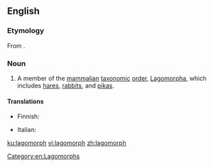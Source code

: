 ==English==

===Etymology===
From {{etyl|NL.|en}} {{term|Lagomorpha|lang=la}}.

===Noun===
{{wikipedia}}
{{en-noun}}

# A member of the [[mammal]]ian [[taxonomic]] [[order]], [[Lagomorpha]], which includes [[hare]]s, [[rabbit]]s, and [[pika]]s.

====Translations====
{{trans-top|member of the mammalian taxonomic order, Lagomorpha, which includes hares, rabbits, and pikas}}
* Finnish: {{t|fi|jäniseläin}}
{{trans-mid}}
* Italian: {{t|it|lagomorfo}}
{{trans-bottom}}

[[Category:en:Lagomorphs]]

[[ku:lagomorph]]
[[vi:lagomorph]]
[[zh:lagomorph]]